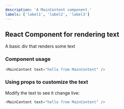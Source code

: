 ```yaml
---
description: 'A MainContent component.'
labels: ['label1', 'label2', 'label3']
---
```



## React Component for rendering text

A basic div that renders some text

### Component usage
```js
<MainContent text="hello from MainContent" />
```

### Using props to customize the text

Modify the text to see it change live:
```js live
<MainContent text="hello from MainContent" />
```
